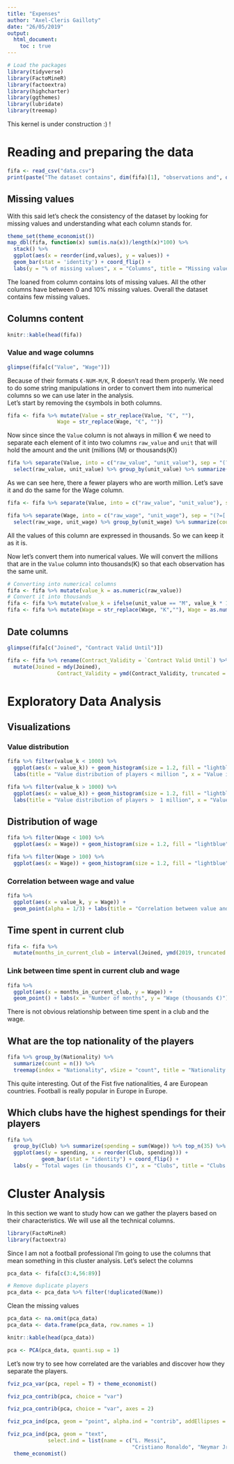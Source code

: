 ```yaml
---
title: "Expenses"
author: "Axel-Cleris Gailloty"
date: "26/05/2019"
output:
  html_document:
    toc : true
---
```


```r
# Load the packages 
library(tidyverse)
library(FactoMineR)
library(factoextra)
library(highcharter)
library(ggthemes)
library(lubridate)
library(treemap)
```
This kernel is under construction :) !  

# Reading and preparing the data

```r
fifa <- read_csv("data.csv")
print(paste("The dataset contains", dim(fifa)[1], "observations and", dim(fifa)[2], "columns"))
```

## Missing values

With this said let's check the consistency of the dataset by looking for missing values and understanding what each column stands for.

```r
theme_set(theme_economist())
map_dbl(fifa, function(x) sum(is.na(x))/length(x)*100) %>%
  stack() %>%
  ggplot(aes(x = reorder(ind,values), y = values)) + 
  geom_bar(stat = 'identity') + coord_flip() +
  labs(y = "% of missing values", x = "Columns", title = "Missing values")
```

The loaned from column contains lots of missing values. All the other columns have between 0 and 10% missing values. Overall the dataset contains few missing values.

## Columns content

```r
knitr::kable(head(fifa))
```

### Value and wage columns 

```r
glimpse(fifa[c("Value", "Wage")])
```

Because of their formats `€-NUM-M/K`, R doesn't read them properly. We need to do some string manipulations in order to convert them into numerical columns so we can use later in the analysis.  
Let's start by removing the `€`symbols in both columns.

```r
fifa <- fifa %>% mutate(Value = str_replace(Value, "€", ""),
                Wage = str_replace(Wage, "€", ""))
```

Now since since the `Value` column is not always in million € we need to separate each element of it into two columns `raw_value` and `unit` that will hold the amount and the unit (millions (M) or thousands(K))

```r
fifa %>% separate(Value, into = c("raw_value", "unit_value"), sep = "(?=[:LETTER:])") %>%
  select(raw_value, unit_value) %>% group_by(unit_value) %>% summarize(count = n())
```

As we can see here, there a fewer players who are worth million. Let's save it and do the same for the Wage column.
```r
fifa <- fifa %>% separate(Value, into = c("raw_value", "unit_value"), sep = "(?=[:LETTER:])")
```


```r
fifa %>% separate(Wage, into = c("raw_wage", "unit_wage"), sep = "(?=[:LETTER:])") %>%
  select(raw_wage, unit_wage) %>% group_by(unit_wage) %>% summarize(count = n())
```

All the values of this column are expressed in thousands. So we can keep it as it is.  

Now let's convert them into numerical values. We will convert the millions that are in the `Value` column into thousands(K) so that each observation has the same unit.  

```r
# Converting into numerical columns
fifa <- fifa %>% mutate(value_k = as.numeric(raw_value)) 
# Convert it into thousands
fifa <- fifa %>% mutate(value_k = ifelse(unit_value == "M", value_k * 1000, value_k))
fifa <- fifa %>% mutate(Wage = str_replace(Wage, "K",""), Wage = as.numeric(Wage))
```

## Date columns

```r
glimpse(fifa[c("Joined", "Contract Valid Until")])
```
```r
fifa <- fifa %>% rename(Contract_Validity = `Contract Valid Until`) %>%
  mutate(Joined = mdy(Joined), 
                Contract_Validity = ymd(Contract_Validity, truncated = 2L))
```

# Exploratory Data Analysis

## Visualizations 
### Value distribution

```r
fifa %>% filter(value_k < 1000) %>%
  ggplot(aes(x = value_k)) + geom_histogram(size = 1.2, fill = "lightblue", color = 'black') +
  labs(title = "Value distribution of players < million ", x = "Value in K €")
```
```r
fifa %>% filter(value_k > 1000) %>%
  ggplot(aes(x = value_k)) + geom_histogram(size = 1.2, fill = "lightblue", color = 'black') +
  labs(title = "Value distribution of players >  1 million", x = "Value in €")
```

## Distribution of wage
```r
fifa %>% filter(Wage < 100) %>%
  ggplot(aes(x = Wage)) + geom_histogram(size = 1.2, fill = "lightblue", color = 'black') + labs(title = "Distribution of wage < 100k €")
```

```r
fifa %>% filter(Wage > 100) %>%
  ggplot(aes(x = Wage)) + geom_histogram(size = 1.2, fill = "lightblue", color = 'black') + labs(title = "Distribution of wage > 100k €")
```
### Correlation between wage and value

```r
fifa %>%
  ggplot(aes(x = value_k, y = Wage)) +
  geom_point(alpha = 1/3) + labs(title = "Correlation between value and wage", x = "Value (in thousands €)")
```

## Time spent in current club
```r
fifa <- fifa %>% 
  mutate(months_in_current_club = interval(Joined, ymd(2019, truncated = 2L))/months(1))
```

### Link between time spent in current club and wage
```r
fifa %>%
  ggplot(aes(x = months_in_current_club, y = Wage)) +
  geom_point() + labs(x = "Number of months", y = "Wage (thousands €)")
```

There is not obvious relationship between time spent in a club and the wage. 

## What are the top nationality of the players

```r
fifa %>% group_by(Nationality) %>%
  summarize(count = n()) %>%
  treemap(index = "Nationality", vSize = "count", title = "Nationality of players")
```

This quite interesting. Out of the Fist five nationalities, 4 are European countries. Football is really popular in Europe in Europe.

## Which clubs have the highest spendings for their players

```r
fifa %>%
  group_by(Club) %>% summarize(spending = sum(Wage)) %>% top_n(35) %>%
  ggplot(aes(y = spending, x = reorder(Club, spending))) + 
           geom_bar(stat = "identity") + coord_flip() + 
  labs(y = "Total wages (in thousands €)", x = "Clubs", title = "Clubs spendings in wages")
```

# Cluster Analysis

In this section we want to study how can we gather the players based on their characteristics. We will use all the technical columns.

```r
library(FactoMineR)
library(factoextra)
```

Since I am not a football professional I'm going to use the columns that mean something in this cluster analysis.
Let's select the columns


```r
pca_data <- fifa[c(3:4,56:89)]
```
```r
# Remove duplicate players
pca_data <- pca_data %>% filter(!duplicated(Name))
```

Clean the missing values

```r
pca_data <- na.omit(pca_data)
pca_data <- data.frame(pca_data, row.names = 1)
```

```r
knitr::kable(head(pca_data))
```


```r
pca <- PCA(pca_data, quanti.sup = 1)
```

Let's now try to see how correlated are the variables and discover how they separate the players.

```r
fviz_pca_var(pca, repel = T) + theme_economist()
```

```r
fviz_pca_contrib(pca, choice = "var")
```

```r
fviz_pca_contrib(pca, choice = "var", axes = 2)
```


```r
fviz_pca_ind(pca, geom = "point", alpha.ind = "contrib", addEllipses = T) + theme_economist()
```

```r
fviz_pca_ind(pca, geom = "text", 
             select.ind = list(name = c("L. Messi", 
                                        "Cristiano Ronaldo", "Neymar Jr", "E. Hazard"))) + 
  theme_economist()
```

